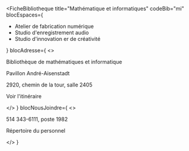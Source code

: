 
<FicheBibliotheque
  title="Mathématique et informatiques"
  codeBib="mi"
  blocEspaces={
    <ul>
      <li><Link to="#">Atelier de fabrication numérique</Link></li>
      <li><Link to="#">Studio d'enregistrement audio</Link></li>
      <li><Link to="#">Studio d'innovation er de créativité</Link></li>
    </ul>
  }
  blocAdresse={
    <>
      <p>Bibliothèque de mathématiques et informatique</p>
      <p>Pavillon André-Aisenstadt</p>
      <p>2920, chemin de la tour, salle 2405</p>
      <p><Link to="https://www.google.com/maps/place/UdeM+%E2%80%93+Andr%C3%A9-Aisenstadt+Pavillon/@45.501009,-73.615778,15z/data=!4m6!3m5!1s0x4cc919f308df50f9:0x1c5cdca60001c62e!8m2!3d45.5010087!4d-73.6157778!16s%2Fg%2F11b6v92qlg?hl=en&entry=ttu&g_ep=EgoyMDI1MDQxNC4xIKXMDSoASAFQAw%3D%3D" Icon={ArrowSquareOut}>Voir l'itinéraire</Link></p>
    </>
  }
  blocNousJoindre={
    <>
      <p>514 343-6111, poste 1982</p>
      <p><Link to="#" Icon>Répertoire du personnel</Link></p>
    </>
  }
>

</FicheBibliotheque>